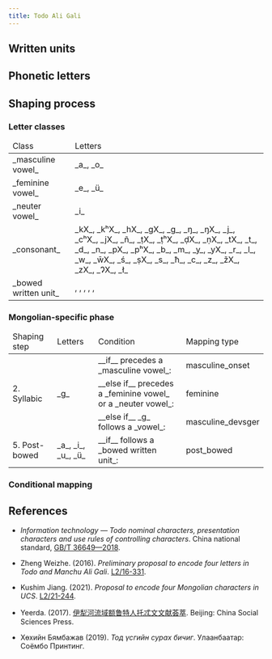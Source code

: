 ```yaml
---
title: Todo Ali Gali
---
```




## Written units

<WrittenUnitTable locale={locale} />

## Phonetic letters

<LetterTable locale={locale} />

## Shaping process

### Letter classes

<table>
  <thead>
    <tr>
      <td>Class</td>
      <td>Letters</td>
    </tr>
  </thead>
  <tbody>
    <tr>
      <td> _masculine vowel_ </td>
      <td> _a_, _o_ </td>
    </tr>
    <tr>
      <td> _feminine vowel_ </td>
      <td> _e_, _ü_ </td>
    </tr>
    <tr>
      <td> _neuter vowel_ </td>
      <td> _i_ </td>
    </tr>
    <tr>
      <td> _consonant_ </td>
      <td> _kX_, _kʰX_, _hX_, _gX_, _g_, _ŋ_, _ŋX_, _j_, _cʰX_, _jX_, _ñ_, _ṭX_, _ṭʰX_, _ḍX_, _ṇX_, _tX_, _t_, _d_, _n_, _pX_, _pʰX_, _b_, _m_, _y_, _yX_, _r_, _l_, _w_, _w̄X_, _ś_, _ṣX_, _s_, _ħ_, _c_, _z_, _žX_, _zX_, _ɁX_, _ł_ </td>
    </tr>
    <tr>
      <td> _bowed written unit_ </td>
      <td>
        <Mong written="K2" />, <Mong written="K" />, <Mong written="G" />, <Mong written="B́" />, <Mong written="Ṕ" />, <Mong written="B" />
      </td>
    </tr>
  </tbody>
</table>

### Mongolian-specific phase

<table>
  <thead>
    <tr>
      <td>Shaping step</td>
      <td>Letters</td>
      <td>Condition</td>
      <td>Mapping type</td>
    </tr>
  </thead>
  <tbody>
    <tr>
      <td rowspan="3">2. Syllabic</td>
      <td rowspan="3">_g_</td>
      <td>__if__ precedes a _masculine vowel_:</td>
      <td>masculine_onset</td>
    </tr>
    <tr>
      <td>__else if__ precedes a _feminine vowel_ or a _neuter vowel_:</td>
      <td>feminine</td>
    </tr>
    <tr>
      <td>__else if__ _g_ follows a _vowel_:</td>
      <td>masculine_devsger</td>
    </tr>
    <tr>
      <td rowspan>5. Post-bowed</td>
      <td>_a_, _i_, _u_, _ü_</td>
      <td>__if__ follows a _bowed written unit_:</td>
      <td>post_bowed</td>
    </tr>
  </tbody>
</table>

### Conditional mapping

<ConditionalMappingTable locale={locale} />

## References

- _Information technology — Todo nominal characters, presentation characters and use rules of controlling characters_. China national standard, [GB/T 36649—2018](https://openstd.samr.gov.cn/bzgk/gb/newGbInfo?hcno=289D5B6AB1E6B17173C5F5842D9B0C8D).

- Zheng Weizhe. (2016). _Preliminary proposal to encode four letters in Todo and Manchu Ali Gali_. [L2/16-331](https://www.unicode.org/L2/L2016/16331-four-todo-letters.pdf).

- Kushim Jiang. (2021). _Proposal to encode four Mongolian characters in UCS_. [L2/21-244](http://www.unicode.org/L2/L2021/21244-mongolian-add-four.pdf).

- Yeerda. (2017). [伊犁河流域额鲁特人托忒文文献荟萃](https://search.worldcat.org/zh-cn/title/1462731747). Beijing: China Social Sciences Press.

- Хөхийн Бямбажав (2019). _Тод үсгийн сурах бичиг_. Улаанбаатар: Соёмбо Принтинг.
